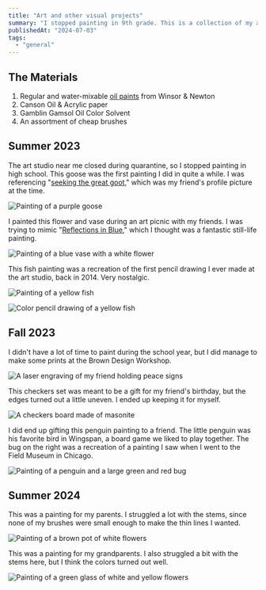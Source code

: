 ```yaml
---
title: "Art and other visual projects"
summary: "I stopped painting in 9th grade. This is a collection of my art since graduating high school."
publishedAt: "2024-07-03"
tags:
  - "general"
---
```


## The Materials

1. Regular and water-mixable [oil paints](https://docs.google.com/spreadsheets/d/18EFVLFCieO8lWXTI5PaKAK3NjOrj8rDeYZVr_QfKY0Q/edit?usp=sharing) from Winsor & Newton
2. Canson Oil & Acrylic paper
3. Gamblin Gamsol Oil Color Solvent
4. An assortment of cheap brushes

## Summer 2023

The art studio near me closed during quarantine, so I stopped painting in high school. This goose was the first painting I did in quite a while. I was referencing "[seeking the great goot](https://x.com/MegZavala/status/1484035057656369152)," which was my friend's profile picture at the time.

![Painting of a purple goose](/art/goose-painting.png)

I painted this flower and vase during an art picnic with my friends. I was trying to mimic "[Reflections in Blue](https://www.karenwernerart.com/portfolio-viewer?collection=113310#lg=1&artworkId=5250360)," which I thought was a fantastic still-life painting.

![Painting of a blue vase with a white flower](/art/pot-with-flower-and-orange.png)

This fish painting was a recreation of the first pencil drawing I ever made at the art studio, back in 2014. Very nostalgic.

![Painting of a yellow fish](/art/fish-painting.png)

![Color pencil drawing of a yellow fish](/art/first-fish-painting.png)

## Fall 2023

I didn't have a lot of time to paint during the school year, but I did manage to make some prints at the Brown Design Workshop.

![A laser engraving of my friend holding peace signs](/art/peace-sign-cut.png)

This checkers set was meant to be a gift for my friend's birthday, but the edges turned out a little uneven. I ended up keeping it for myself.

![A checkers board made of masonite](/art/checkers-cut.png)

I did end up gifting this penguin painting to a friend. The little penguin was his favorite bird in Wingspan, a board game we liked to play together. The bug on the right was a recreation of a painting I saw when I went to the Field Museum in Chicago.

![Painting of a penguin and a large green and red bug](/art/penguin-painting.png)

## Summer 2024

This was a painting for my parents. I struggled a lot with the stems, since none of my brushes were small enough to make the thin lines I wanted.

![Painting of a brown pot of white flowers](/art/flower-painting-for-mom.png)

This was a painting for my grandparents. I also struggled a bit with the stems here, but I think the colors turned out well.

![Painting of a green glass of white and yellow flowers](/art/flower-painting-for-grandma.png)
